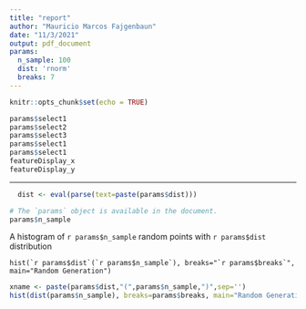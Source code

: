 ```yaml
---
title: "report"
author: "Mauricio Marcos Fajgenbaun"
date: "11/3/2021"
output: pdf_document
params: 
  n_sample: 100
  dist: 'rnorm'
  breaks: 7
---
```





```r
knitr::opts_chunk$set(echo = TRUE)
```

```r
params$select1
params$select2
params$select3
params$select1
params$select1
featureDisplay_x
featureDisplay_y
```


---
```r
  dist <- eval(parse(text=paste(params$dist)))
```

```r
# The `params` object is available in the document.
params$n_sample
```

A histogram of `r params$n_sample` random points with `r params$dist` distribution

<pre class="r"><code class="hljs">hist(`r params$dist`(`r params$n_sample`), breaks=<span class="hljs-string">"`r params$breaks`"</span>, main=<span class="hljs-string">"Random Generation"</span>)</code></pre>

```r
xname <- paste(params$dist,"(",params$n_sample,")",sep='')
hist(dist(params$n_sample), breaks=params$breaks, main="Random Generation", xlab = xname )
```